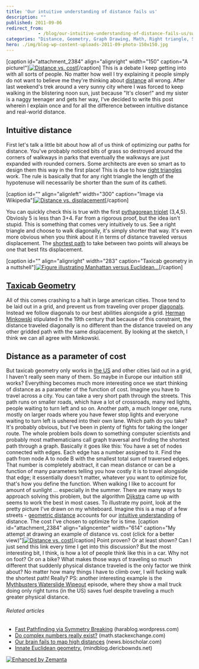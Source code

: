 ```yaml
---
title: 'Our intuitive understanding of distance fails us'
description: ""
published: 2011-09-06
redirect_from: 
            - /blog/our-intuitive-understanding-of-distance-fails-us/swizec/2368
categories: "Distance, Geometry, Graph Drawing, Math, Right triangle, Shortest path problem, Uncategorized, United States"
hero: ./img/blog-wp-content-uploads-2011-09-photo-150x150.jpg
---
```

\[caption id=&quot;attachment_2384&quot; align=&quot;alignright&quot; width=&quot;150&quot; caption=&quot;A picture!&quot;][![](./img/blog-wp-content-uploads-2011-09-photo-150x150.jpg "Distance vs. cost")](http://swizec.com/blog/wp-content/uploads/2011/09/photo.jpg)\[/caption] This is a debate I keep getting into with all sorts of people. No matter how well I try explaining it people simply do not want to believe me they&#x27;re thinking about [distance](http://en.wikipedia.org/wiki/Distance "Distance") all wrong. After last weekend&#x27;s trek around a very sunny city where I was forced to keep walking in the blistering noon sun, just because &quot;It&#x27;s closer!&quot; and my sister is a naggy teenager and gets her way, I&#x27;ve decided to write this post wherein I explain once and for all the difference between intuitive distance and real-world distance.

## Intuitive distance

First let&#x27;s talk a little bit about how all of us think of optimizing our paths for distance. You&#x27;ve probably noticed bits of grass so destroyed around the corners of walkways in parks that eventually the walkways are just expanded with rounded corners. Some architects are even so smart as to design them this way in the first place! This is due to how [right triangles](http://en.wikipedia.org/wiki/Right_triangle "Right triangle") work. The rule is basically that for any right triangle the length of the hypotenuse will necessarily be shorter than the sum of its catheti.

\[caption id=&quot;&quot; align=&quot;alignleft&quot; width=&quot;300&quot; caption=&quot;Image via Wikipedia&quot;][![Distance vs. displacement](./img/blog-wp-content-uploads-2011-09-300px-Distancedisplacement.svg_4.png "Distance vs. displacement")](http://commons.wikipedia.org/wiki/File:Distancedisplacement.svg)\[/caption]

You can quickly check this is true with the first [pythagorean triplet](http://en.wikipedia.org/wiki/Pythagorean_triple "Pythagorean triple") (3,4,5). Obviosly 5 is less than 3+4. Far from a rigorous proof, but the idea isn&#x27;t stupid. This is something that comes very intuitively to us. See a right triangle and choose to walk diagonally, it&#x27;s simply shorter that way. It&#x27;s even more obvious when you think about it in terms of distance traveled versus displacement. The [shortest path](http://en.wikipedia.org/wiki/Shortest_path_problem "Shortest path problem") to take between two points will always be one that best fits displacement.

<!--more-->

\[caption id=&quot;&quot; align=&quot;alignright&quot; width=&quot;283&quot; caption=&quot;Taxicab geometry in a nuttshell&quot;][![Figure illustrating Manhattan versus Euclidean...](./img/blog-wp-content-uploads-2011-09-283px-Manhattan_distance.svg_.png "Figure illustrating Manhattan versus Euclidean...")](http://commons.wikipedia.org/wiki/File:Manhattan_distance.svg)\[/caption]

## [Taxicab Geometry](http://en.wikipedia.org/wiki/Taxicab_geometry "Taxicab geometry")

All of this comes crashing to a halt in large american cities. Those tend to be laid out in a grid, and prevent us from traveling over proper [diagonals](http://en.wikipedia.org/wiki/Diagonal "Diagonal"). Instead we follow diagonals to our best abilities alongside a grid. [Herman Minkowski](http://en.wikipedia.org/wiki/Hermann_Minkowski "Hermann Minkowski") stipulated in the 19th century that because of this constraint, the distance traveled diagonally is no different than the distance traveled on any other gridded path with the same displacement. By looking at the sketch, I think we can all agree with Minkowski.

## Distance as a parameter of cost

But taxicab geometry only works in [the US](<http://maps.google.com/maps?ll=38.8833333333,-77.0166666667&amp;spn=10.0,10.0&amp;q=38.8833333333,-77.0166666667 (United%20States)&amp;t=h> "United States") and other cities laid out in a grid, I haven&#x27;t really seen many of them. So maybe in Europe our intuition still works? Everything becomes much more interesting once we start thinking of distance as a parameter of the function of cost. Imagine you have to travel across a city. You can take a very short path through the streets. This path runs on smaller roads, which have a lot of crossroads, many red lights, people waiting to turn left and so on. Another path, a much longer one, runs mostly on larger roads where you have fewer stop lights and everyone waiting to turn left is ushered into their own lane. Which path do you take? It&#x27;s probably obvious, but I&#x27;ve been in plenty of fights for taking the longer route. The whole problem boils down to something computer scientists and probably most mathematicians call graph traversal and finding the shortest path through a graph. Basically it goes like this: You have a set of nodes connected with edges. Each edge has a number assigned to it. Find the path from node A to node B with the smallest total sum of traversed edges. That number is completely abstract, it can mean distance or can be a function of many parameters telling you how costly it is to travel alongside that edge; it essentially doesn&#x27;t matter, whatever you want to optimize for, that&#x27;s how you define the function. When walking I like to account for amount of sunlight ... especially in the summer. There are many ways to approach solving this problem, but the algorithm [Dijkstra](http://en.wikipedia.org/wiki/Dijkstra%27s_algorithm "Dijkstra&#x27;s algorithm") came up with seems to work the best in most cases. To illustrate my point, look at the pretty picture I&#x27;ve drawn on my whiteboard. Imagine this is a map of a few streets - [geometric distance](http://en.wikipedia.org/wiki/Euclidean_distance "Euclidean distance") accounts for our [intuitive understanding](http://en.wikipedia.org/wiki/Intuition_%28knowledge%29 "Intuition (knowledge)") of distance. The cost I&#x27;ve chosen to optimize for is time. \[caption id=&quot;attachment_2384&quot; align=&quot;aligncenter&quot; width=&quot;614&quot; caption=&quot;My attempt at drawing an example of distance vs. cost (click for a better view)&quot;][![](./img/blog-wp-content-uploads-2011-09-photo-1024x764.jpg "Distance vs. cost")](http://swizec.com/blog/wp-content/uploads/2011/09/photo.jpg)\[/caption] Point proven? Or at least shown? Can I just send this link every time I get into this discussion? But the most interesting bit, I think, is how a lot of people think like this in a car. Why not on foot? Or on a bike? What makes those ways of traveling so much different that suddenly physical distance traveled is the only factor we think about? No matter how many things I have to climb over, I will fucking walk the shortest path! Really? PS: another interesting example is the [Mythbusters Waterslide Wipeout](http://en.wikipedia.org/wiki/MythBusters_(2010_season)#Episode_145_.E2.80.93_Waterslide_Wipeout) episode, where they show a mail truck doing only right turns (in the US) saves fuel despite traveling a much greater physical distance.

###### Related articles

- [Fast Pathfinding via Symmetry Breaking](http://harablog.wordpress.com/2011/08/26/fast-pathfinding-via-symmetry-breaking/) (harablog.wordpress.com)
- [Do complex numbers really exist?](http://math.stackexchange.com/questions/154/do-complex-numbers-really-exist) (math.stackexchange.com)
- [Our brain fails to map high distances](http://news.bioscholar.com/2011/08/our-brain-fails-to-map-high-distances.html) (news.bioscholar.com)
- [Innate Euclidean geometry.](http://mindblog.dericbownds.net/2011/06/innate-euclidean-geometry.html) (mindblog.dericbownds.net)

[![Enhanced by Zemanta](http://img.zemanta.com/zemified_e.png?x-id=d4819b46-01e9-4663-ac97-55b0fbfa68c0)](http://www.zemanta.com/ "Enhanced by Zemanta")